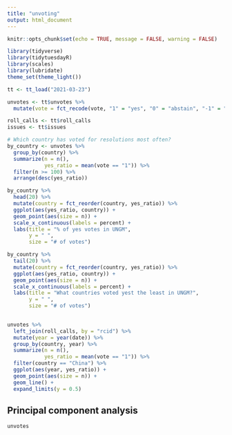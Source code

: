```yaml
---
title: "unvoting"
output: html_document
---
```


```r
knitr::opts_chunk$set(echo = TRUE, message = FALSE, warning = FALSE)
```

```r
library(tidyverse)
library(tidytuesdayR)
library(scales)
library(lubridate)
theme_set(theme_light())
```

```r
tt <- tt_load("2021-03-23")
```

```r
unvotes <- tt$unvotes %>% 
  mutate(vote = fct_recode(vote, "1" = "yes", "0" = "abstain", "-1" = "no"))

roll_calls <- tt$roll_calls
issues <- tt$issues
```

```r
# Which country has voted for resolutions most often?
by_country <- unvotes %>% 
  group_by(country) %>% 
  summarize(n = n(), 
            yes_ratio = mean(vote == "1")) %>% 
  filter(n >= 100) %>% 
  arrange(desc(yes_ratio))

by_country %>% 
  head(20) %>% 
  mutate(country = fct_reorder(country, yes_ratio)) %>% 
  ggplot(aes(yes_ratio, country)) +
  geom_point(aes(size = n)) +
  scale_x_continuous(labels = percent) +
  labs(title = "% of yes votes in UNGM", 
       y = " ", 
       size = "# of votes")

by_country %>% 
  tail(20) %>%  
  mutate(country = fct_reorder(country, yes_ratio)) %>% 
  ggplot(aes(yes_ratio, country)) +
  geom_point(aes(size = n)) +
  scale_x_continuous(labels = percent) +
  labs(title = "What countries voted yest the least in UNGM?", 
       y = " ", 
       size = "# of votes")
  
```

```r
unvotes %>% 
  left_join(roll_calls, by = "rcid") %>% 
  mutate(year = year(date)) %>% 
  group_by(country, year) %>% 
  summarize(n = n(), 
            yes_ratio = mean(vote == "1")) %>% 
  filter(country == "China") %>% 
  ggplot(aes(year, yes_ratio)) +
  geom_point(aes(size = n)) +
  geom_line() +
  expand_limits(y = 0.5)

```


## Principal component analysis

```r
unvotes

```
